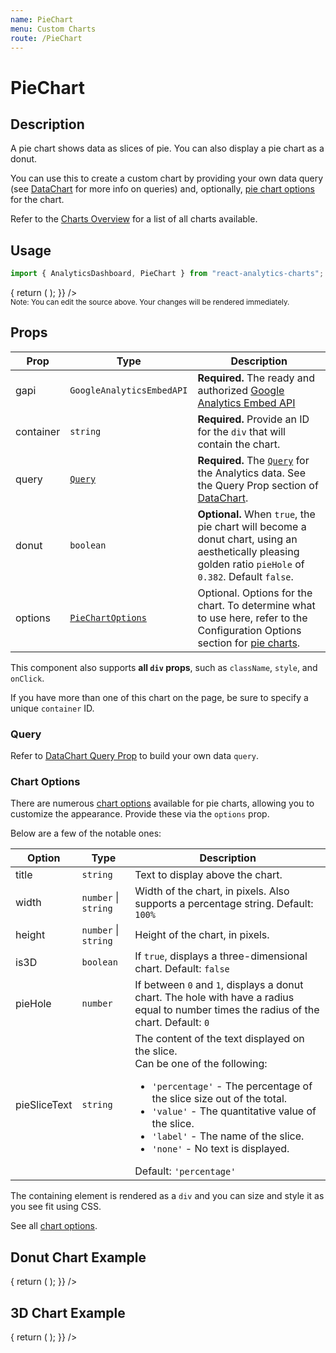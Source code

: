 ```yaml
---
name: PieChart
menu: Custom Charts
route: /PieChart
---
```



<h1>PieChart</h1>

## Description

A pie chart shows data as slices of pie. You can also display a pie chart as a donut.

You can use this to create a custom chart by providing your own data query (see [DataChart](/DataChart) for more info on queries) and,
optionally, [pie chart options](https://developers.google.com/chart/interactive/docs/gallery/piechart#configuration-options) for the chart.

Refer to the [Charts Overview](/charts) for a list of all charts available.

## Usage

```jsx
import { AnalyticsDashboard, PieChart } from "react-analytics-charts";
```

<Playground>
  <AnalyticsDashboard
    authOptions={{ clientId }}
    renderCharts={(gapi, viewId) => {
      return (
        <PieChart
          gapi={gapi}
          query={{
            ids: viewId,
            "start-date": "30daysAgo",
            "end-date": "today",
            metrics: "ga:sessions,ga:users,ga:pageviews",
            dimensions: "ga:deviceCategory",
          }}
          container="traffic-by-device-category-chart"
          options={{
            title: "Traffic By Device Category (30 Days)",
          }}
        />
      );
    }}
  />
</Playground>

<br />

<small>
  Note: You can edit the source above. Your changes will be rendered
  immediately.
</small>

## Props

| Prop      | Type                                                                                                             | Description                                                                                                                                                                                                               |
| --------- | ---------------------------------------------------------------------------------------------------------------- | ------------------------------------------------------------------------------------------------------------------------------------------------------------------------------------------------------------------------- |
| gapi      | `GoogleAnalyticsEmbedAPI`                                                                                        | **Required.** The ready and authorized [Google Analytics Embed API](https://justinmahar.github.io/react-use-analytics-api/)                                                                                               |
| container | `string`                                                                                                         | **Required.** Provide an ID for the `div` that will contain the chart.                                                                                                                                                    |
| query     | [`Query`](/DataChart#query-prop)                                                                                 | **Required.** The [`Query`](/DataChart#query-prop) for the Analytics data. See the Query Prop section of [DataChart](/DataChart).                                                                                         |
| donut     | `boolean`                                                                                                        | **Optional.** When `true`, the pie chart will become a donut chart, using an aesthetically pleasing golden ratio `pieHole` of `0.382`. Default `false`.                                                                   |
| options   | [`PieChartOptions`](https://developers.google.com/chart/interactive/docs/gallery/piechart#configuration-options) | Optional. Options for the chart. To determine what to use here, refer to the Configuration Options section for [pie charts](https://developers.google.com/chart/interactive/docs/gallery/piechart#configuration-options). |

This component also supports **all `div` props**, such as `className`, `style`, and `onClick`.

If you have more than one of this chart on the page, be sure to specify a unique `container` ID.

### Query

Refer to [DataChart Query Prop](/DataChart#query-prop) to build your own data `query`.

### Chart Options

There are numerous [chart options](https://developers.google.com/chart/interactive/docs/gallery/piechart#configuration-options) available for
pie charts, allowing you to customize the appearance. Provide these via the `options` prop.

Below are a few of the notable ones:

| Option       | Type                     | Description                                                                                                                                                                                                                                                                                                                               |
| ------------ | ------------------------ | ----------------------------------------------------------------------------------------------------------------------------------------------------------------------------------------------------------------------------------------------------------------------------------------------------------------------------------------- |
| title        | `string`                 | Text to display above the chart.                                                                                                                                                                                                                                                                                                          |
| width        | `number` &#124; `string` | Width of the chart, in pixels. Also supports a percentage string. Default: `100%`                                                                                                                                                                                                                                                         |
| height       | `number` &#124; `string` | Height of the chart, in pixels.                                                                                                                                                                                                                                                                                                           |
| is3D         | `boolean`                | If `true`, displays a three-dimensional chart. Default: `false`                                                                                                                                                                                                                                                                           |
| pieHole      | `number`                 | If between `0` and `1`, displays a donut chart. The hole with have a radius equal to number times the radius of the chart. Default: `0`                                                                                                                                                                                                   |
| pieSliceText | `string`                 | The content of the text displayed on the slice.<br/>Can be one of the following:<ul><li>`'percentage'` - The percentage of the slice size out of the total.</li><li>`'value'` - The quantitative value of the slice.</li><li>`'label'` - The name of the slice.</li><li>`'none'` - No text is displayed.</li></ul>Default: `'percentage'` |

The containing element is rendered as a `div` and you can size and style it as you see fit using CSS.

See all [chart options](https://developers.google.com/chart/interactive/docs/gallery/piechart#configuration-options).

## Donut Chart Example

<Playground>
  <AnalyticsDashboard
    authOptions={{ clientId }}
    dashId="donut"
    renderCharts={(gapi, viewId) => {
      return (
        <PieChart
          gapi={gapi}
          query={{
            ids: viewId,
            "start-date": "30daysAgo",
            "end-date": "today",
            metrics: "ga:sessions",
            dimensions: "ga:source",
          }}
          container="donut-traffic-by-device-category-chart"
          donut
          options={{
            title: "Traffic By Source (30 Days)",
          }}
        />
      );
    }}
  />
</Playground>

## 3D Chart Example

<Playground>
  <AnalyticsDashboard
    authOptions={{ clientId }}
    dashId="3d-pie"
    renderCharts={(gapi, viewId) => {
      return (
        <PieChart
          gapi={gapi}
          query={{
            ids: viewId,
            "start-date": "30daysAgo",
            "end-date": "today",
            metrics: "ga:pageviews",
            dimensions: "ga:pagePath",
          }}
          container="3d-pie-pageviews-per-path-chart"
          options={{
            title: "Pageviews Per Path (30 Days)",
            is3D: true,
          }}
        />
      );
    }}
  />
</Playground>
